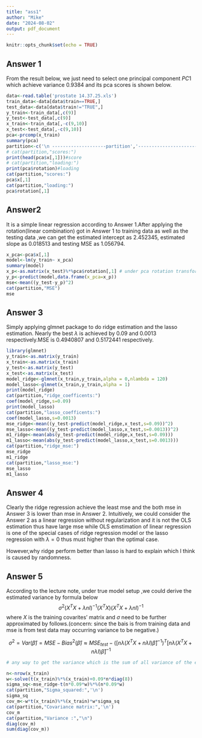 ```yaml
---
title: "ass1"
author: "Mike"
date: "2024-08-02"
output: pdf_document
---
```


```r
knitr::opts_chunk$set(echo = TRUE)
```

## Answer 1
From the result below, we just need to select one principal component $PC1$ which achieve variance 0.9384 and its pca scores is shown below.
```r
data<-read.table('prostate 14.37.25.xls')
train_data<-data[data$train==TRUE,]
test_data<-data[data$train!="TRUE",]
y_train<-train_data[,c(9)]
y_test<-test_data[,c(9)]
x_train<-train_data[,-c(9,10)]
x_test<-test_data[,-c(9,10)]
pca<-prcomp(x_train)
summary(pca)
partition<-c('\n --------------------partition','--------------------------',' \n ','\n')
# cat(partition,"scores:")
print(head(pca$x[,1]))#score
# cat(partition,"loading:")
print(pca$rotation)#loading
cat(partition,"scores:")
pca$x[,1]
cat(partition,"loading:")
pca$rotation[,1]
```
## Answer2
It is a simple linear regression according to Answer 1.After applying the rotation(linear combination) got in Answer 1 to training data as well as the testing data ,we can get the estimated intercept as 2.452345, estimated slope as 0.018513 and testing MSE as 1.056794.
```r
x_pca<-pca$x[,1]
model<-lm(y_train~ x_pca)
summary(model)
x_p<-as.matrix(x_test)%*%pca$rotation[,1] # under pca rotation transform test predictor
y_p<-predict(model,data.frame(x_pca=x_p))
mse<-mean((y_test-y_p)^2)
cat(partition,"MSE")
mse
```
## Answer 3
Simply applying glmnet package to do ridge estimation and the lasso estimation. Nearly the best $\lambda$ is achieved by 0.09 and 0.0013 respectively.MSE is 0.4940807 and 0.5172441 respectively.
```r
library(glmnet)
y_train<-as.matrix(y_train)
x_train<-as.matrix(x_train)
y_test<-as.matrix(y_test)
x_test<-as.matrix(x_test)
model_ridge<-glmnet(x_train,y_train,alpha = 0,nlambda = 120)
model_lasso<-glmnet(x_train,y_train,alpha = 1)
print(model_ridge)
cat(partition,"ridge_coefficents:")
coef(model_ridge,s=0.09)
print(model_lasso)
cat(partition,"lasso_coefficents:")
coef(model_lasso,s=0.0013)
mse_ridge<-mean((y_test-predict(model_ridge,x_test,s=0.09))^2)
mse_lasso<-mean((y_test-predict(model_lasso,x_test,s=0.0013))^2)
m1_ridge<-mean(abs(y_test-predict(model_ridge,x_test,s=0.09)))
m1_lasso<-mean(abs(y_test-predict(model_lasso,x_test,s=0.0013)))
cat(partition,"ridge_mse:")
mse_ridge
m1_ridge
cat(partition,"lasso_mse:")
mse_lasso
m1_lasso
```
## Answer 4
Clearly the ridge regression achieve the least mse and the both mse in Answer 3 is lower than mse in Answer 2. Intuitively,  we could consider the Answer 2 as a linear regression without regularization and it is not the OLS estimation thus have large mse while OLS emstimation of linear regression is one of the special cases of ridge regression model or the lasso regression with $\lambda=0$ thus must higher than the optimal case.

However,why ridge perform better than lasso is hard to explain which I think is caused by randomness.

## Answer 5
According to the lecture note, under true model setup ,we could  derive the estimated variance by formula below
$$
\sigma^2(X^TX+\lambda n I)^{-1}(X^TX)(X^TX+\lambda nI)^{-1}
$$
where $X$ is the training covarites' matrix and $\sigma$ need to be further approximated by follows.(concern: since the bais is from training data and mse is from test data may occurring variance to be negative.)

$$
\sigma^2=Var(\hat\beta)=MSE-Bias^2(\hat\beta)\approx MSE_{test}-([n\lambda(X^TX+n\lambda I)\hat\beta]^{-1})^T[n\lambda(X^TX+n\lambda I)\hat\beta]^{-1}
$$


```r
# any way to get the variance which is the sum of all variance of the estimated coefficients is according to the definition of mse which is contributed by both variance and bias.Thus using the bais formula( also need $\beta$ replacement ) and the mse of predicted to get the value(concern: since the bais is from training data and mse is from test data may occurring variance to be negative).

n<-nrow(x_train)
w<-solve(t(x_train)%*%(x_train)+0.09*n*diag(8))
sigma_sq<-mse_ridge-t(n*0.09*w)%*%(n*0.09*w)
cat(partition,"Sigma_squared:",'\n')
sigma_sq
cov_m<-w*t(x_train)%*%(x_train)*w*sigma_sq
cat(partition,"Covariance matrix:",'\n')
cov_m
cat(partition,"Variance :","\n")
diag(cov_m)
sum(diag(cov_m))
```

